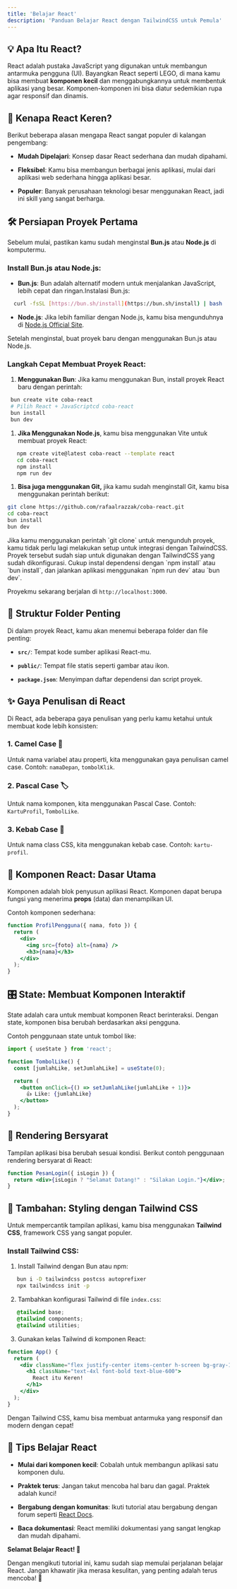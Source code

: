 ```yaml
---
title: 'Belajar React'
description: 'Panduan Belajar React dengan TailwindCSS untuk Pemula'
---
```


## 💡 Apa Itu React?

React adalah pustaka JavaScript yang digunakan untuk membangun antarmuka pengguna (UI). Bayangkan React seperti LEGO, di mana kamu bisa membuat **komponen kecil** dan menggabungkannya untuk membentuk aplikasi yang besar. Komponen-komponen ini bisa diatur sedemikian rupa agar responsif dan dinamis.

## 🌟 Kenapa React Keren?

Berikut beberapa alasan mengapa React sangat populer di kalangan pengembang:

* **Mudah Dipelajari**: Konsep dasar React sederhana dan mudah dipahami.

* **Fleksibel**: Kamu bisa membangun berbagai jenis aplikasi, mulai dari aplikasi web sederhana hingga aplikasi besar.

* **Populer**: Banyak perusahaan teknologi besar menggunakan React, jadi ini skill yang sangat berharga.

## 🛠 Persiapan Proyek Pertama

Sebelum mulai, pastikan kamu sudah menginstal **Bun.js** atau **Node.js** di komputermu.

### Install Bun.js atau Node.js:

* **Bun.js**: Bun adalah alternatif modern untuk menjalankan JavaScript, lebih cepat dan ringan.Instalasi Bun.js:

```bash
  curl -fsSL [https://bun.sh/install](https://bun.sh/install) | bash
```

* **Node.js**: Jika lebih familiar dengan Node.js, kamu bisa mengunduhnya di [Node.js Official Site](https://nodejs.org/).

Setelah menginstal, buat proyek baru dengan menggunakan Bun.js atau Node.js.

### Langkah Cepat Membuat Proyek React:

1. **Menggunakan Bun**:
   Jika kamu menggunakan Bun, install proyek React baru dengan perintah:

```bash
 bun create vite coba-react
 # Pilih React + JavaScriptcd coba-react
 bun install
 bun dev
```

1. **Jika Menggunakan Node.js**, kamu bisa menggunakan Vite untuk membuat proyek React:

```bash
   npm create vite@latest coba-react --template react
   cd coba-react
   npm install
   npm run dev
```

1. **Bisa juga menggunakan Git,**  jika kamu sudah menginstall Git, kamu bisa menggunakan perintah berikut:

```bash
git clone https://github.com/rafaalrazzak/coba-react.git
cd coba-react
bun install
bun dev
```

<Info>
  Jika kamu menggunakan perintah `git clone` untuk mengunduh proyek, kamu tidak perlu lagi melakukan setup untuk integrasi dengan TailwindCSS. Proyek tersebut sudah siap untuk digunakan dengan TailwindCSS yang sudah dikonfigurasi. Cukup instal dependensi dengan `npm install` atau `bun install`, dan jalankan aplikasi menggunakan `npm run dev` atau `bun dev`.
</Info>

Proyekmu sekarang berjalan di `http://localhost:3000`.

## 📁 Struktur Folder Penting

Di dalam proyek React, kamu akan menemui beberapa folder dan file penting:

* **`src/`**: Tempat kode sumber aplikasi React-mu.

* **`public/`**: Tempat file statis seperti gambar atau ikon.

* **`package.json`**: Menyimpan daftar dependensi dan script proyek.

## ✨ Gaya Penulisan di React

Di React, ada beberapa gaya penulisan yang perlu kamu ketahui untuk membuat kode lebih konsisten:

### 1. Camel Case 🐪

Untuk nama variabel atau properti, kita menggunakan gaya penulisan camel case.
Contoh: `namaDepan`, `tombolKlik`.

### 2. Pascal Case 🏷️

Untuk nama komponen, kita menggunakan Pascal Case.
Contoh: `KartuProfil`, `TombolLike`.

### 3. Kebab Case 💅

Untuk nama class CSS, kita menggunakan kebab case.
Contoh: `kartu-profil`.

## 🔧 Komponen React: Dasar Utama

Komponen adalah blok penyusun aplikasi React. Komponen dapat berupa fungsi yang menerima **props** (data) dan menampilkan UI.

Contoh komponen sederhana:

```jsx
function ProfilPengguna({ nama, foto }) {
  return (
    <div>
      <img src={foto} alt={nama} />
      <h3>{nama}</h3>
    </div>
  );
}
```

## 🎛 State: Membuat Komponen Interaktif

State adalah cara untuk membuat komponen React berinteraksi. Dengan state, komponen bisa berubah berdasarkan aksi pengguna.

Contoh penggunaan state untuk tombol like:

```jsx
import { useState } from 'react';

function TombolLike() {
  const [jumlahLike, setJumlahLike] = useState(0);

  return (
    <button onClick={() => setJumlahLike(jumlahLike + 1)}>
      👍 Like: {jumlahLike}
    </button>
  );
}
```

## 🌟 Rendering Bersyarat

Tampilan aplikasi bisa berubah sesuai kondisi. Berikut contoh penggunaan rendering bersyarat di React:

```jsx
function PesanLogin({ isLogin }) {
  return <div>{isLogin ? "Selamat Datang!" : "Silakan Login."}</div>;
}
```

## 🍃 Tambahan: Styling dengan Tailwind CSS

Untuk mempercantik tampilan aplikasi, kamu bisa menggunakan **Tailwind CSS**, framework CSS yang sangat populer.

### Install Tailwind CSS:

1. Install Tailwind dengan Bun atau npm:
```bash
   bun i -D tailwindcss postcss autoprefixer
   npx tailwindcss init -p
```

2. Tambahkan konfigurasi Tailwind di file `index.css`:
```css
   @tailwind base;
   @tailwind components;
   @tailwind utilities;
```

3. Gunakan kelas Tailwind di komponen React:

```jsx
function App() {
  return (
    <div className="flex justify-center items-center h-screen bg-gray-100">
      <h1 className="text-4xl font-bold text-blue-600">
        React itu Keren!
      </h1>
    </div>
  );
}
```

Dengan Tailwind CSS, kamu bisa membuat antarmuka yang responsif dan modern dengan cepat!

## 🌱 Tips Belajar React

* **Mulai dari komponen kecil**: Cobalah untuk membangun aplikasi satu komponen dulu.

* **Praktek terus**: Jangan takut mencoba hal baru dan gagal. Praktek adalah kunci!

* **Bergabung dengan komunitas**: Ikuti tutorial atau bergabung dengan forum seperti [React Docs](https://reactjs.org/docs/getting-started.html).

* **Baca dokumentasi**: React memiliki dokumentasi yang sangat lengkap dan mudah dipahami.

**Selamat Belajar React! 🎉**

Dengan mengikuti tutorial ini, kamu sudah siap memulai perjalanan belajar React. Jangan khawatir jika merasa kesulitan, yang penting adalah terus mencoba! 💪